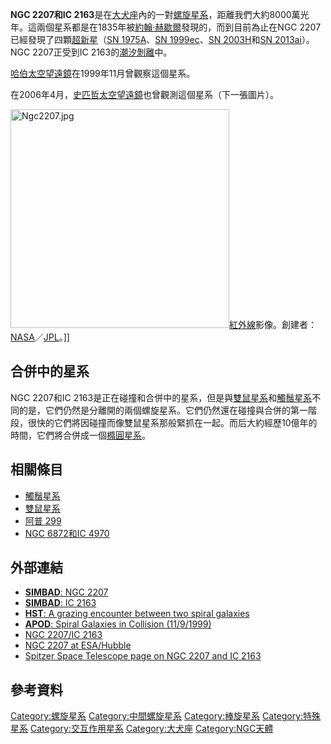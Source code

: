 {{Galaxy
| name = [[New_General_Catalogue|NGC]] 2207 / IC 2163
| image = [[File:NGC2207+IC2163.jpg|300px]]
|caption = [[哈勃太空望遠鏡|哈勃太空望遠鏡]] (HST) 拍攝的NGC 2207和IC 2163。<br/>創建者：: HST/[[NASA|NASA]]/[[ESA|ESA]].
| epoch = [[J2000|J2000]]
| type = SAB(rs)bc pec / SB(rs)c pec<ref name="ned">{{cite web
  | title=NASA/IPAC Extragalactic Database
  | work=Results for NGC 7814 / IC 2163
  | url=http://nedwww.ipac.caltech.edu/
  | accessdate=2006-11-25
  | archive-date=2011-05-14
  | archive-url=https://web.archive.org/web/20110514100451/http://nedwww.ipac.caltech.edu/
  | dead-url=no
  }}</ref>
| ra = {{RA|06|16|22.0}} / {{RA|06|16|28.0}}<ref name="ned" />
| dec = {{DEC|-21|22|22}} / {{DEC|-21|22|33}}<ref name="ned" />
| dist_ly = 1億1千4百萬[[光年|光年]]
| z = 2741 ± 15 / 2765 ± 20 [[公里|公里]]／秒<ref name="ned" />
| appmag_v = 12.2 / 11.6<ref name="ned" />
| size_v = 4′.3 × 2′.8 / 3′.0 × 1′.2<ref name="ned" />
| constellation name = [[大犬座|大犬座]]
| notes = [[碰撞星系|碰撞星系]]
| names = RR59 132,[[Principal_Galaxies_Catalogue|PGC]] 18749 / 18751<ref name="ned" />
}}
'''NGC 2207和IC 2163'''是在[[大犬座|大犬座]]內的一對[[螺旋星系|螺旋星系]]，距離我們大約8000萬光年。這兩個星系都是在1835年被[[約翰·赫歇爾|約翰·赫歇爾]]發現的，而到目前為止在NGC 2207已經發現了四顆[[超新星|超新星]]（[[SN_1975A|SN 1975A]]、[[SN_1999ec|SN 1999ec]]、[[SN_2003H|SN 2003H]]和[[SN_2013ai|SN 2013ai]]）。NGC 2207正受到IC 2163的[[潮汐剝離|潮汐剝離]]中。

[[哈伯太空望遠鏡|哈伯太空望遠鏡]]在1999年11月曾觀察這個星系。

在2006年4月，[[史匹哲太空望遠鏡|史匹哲太空望遠鏡]]也曾觀測這個星系（下一張圖片）。

[[File:Ngc2207.jpg|350px]][[紅外線|紅外線]]影像。創建者：[[NASA|NASA]]／[[JPL|JPL]]。]]
{{clear|left}}

== 合併中的星系 ==
NGC 2207和IC 2163是正在碰撞和合併中的星系，但是與[[雙鼠星系|雙鼠星系]]和[[觸鬚星系|觸鬚星系]]不同的是，它們仍然是分離開的兩個螺旋星系。它們仍然還在碰撞與合併的第一階段，很快的它們將因碰撞而像雙鼠星系那般緊抓在一起。而后大約經歷10億年的時間，它們將合併成一個[[橢圓星系|橢圓星系]]。

== 相關條目 ==
* [[觸鬚星系|觸鬚星系]]
* [[雙鼠星系|雙鼠星系]]
* [[阿普_299|阿普 299]]
* [[NGC_6872和IC_4970|NGC 6872和IC 4970]]

== 外部連結 ==
* [http://simbad.u-strasbg.fr/sim-id.pl?Ident=com%20interacting%20with%20IC%202163&Epoch1=2000%2E0&Epoch2=1950%2E0&Epoch3=2000%2E0&output%2Emes=o%2Ecatall%2C&NbIdent=1&output%2Emax=all&Equi1=2000%2E0&Equi2=1950%2E0&FrameList=FK5&Equi3=2000%2E0&Radius=10&EpochList=2000%2E0&CooFrame=FK5&Bibyear1=1983&EquiList=2000%2E0&CooEpoch=2000&Bibyear2=2006&protocol=html&output%2Emesdisp=N&CooEqui=2000&Radius%2Eunit=arcmin&Frame1=FK5&Frame2=FK4&%2Dsource=simbad&Frame3=G '''SIMBAD''': NGC 2207]
* [http://simbad.u-strasbg.fr/sim-id.pl?Ident=IC%202163&Epoch1=2000%2E0&Epoch2=1950%2E0&Epoch3=2000%2E0&output%2Emes=o%2Ecatall%2C&NbIdent=1&output%2Emax=all&Equi1=2000%2E0&Equi2=1950%2E0&FrameList=FK5&Equi3=2000%2E0&Radius=10&EpochList=2000%2E0&CooFrame=FK5&Bibyear1=1983&EquiList=2000%2E0&CooEpoch=2000&Bibyear2=2006&protocol=html&output%2Emesdisp=N&CooEqui=2000&Radius%2Eunit=arcmin&Frame1=FK5&Frame2=FK4&%2Dsource=simbad&Frame3=G '''SIMBAD''': IC 2163]
* [http://hubblesite.org/newscenter/newsdesk/archive/releases/1999/41/ '''HST''': A grazing encounter between two spiral galaxies]{{Wayback|url=http://hubblesite.org/newscenter/newsdesk/archive/releases/1999/41/ |date=20081011174335 }}
* [http://antwrp.gsfc.nasa.gov/apod/ap991109.html '''APOD''': Spiral Galaxies in Collision (11/9/1999)]{{Wayback|url=http://antwrp.gsfc.nasa.gov/apod/ap991109.html |date=20080522044541 }}
* [https://web.archive.org/web/20071012091247/http://www-astronomy.mps.ohio-state.edu/Images/n2207.html NGC 2207/IC 2163]
*[https://web.archive.org/web/20080517004252/http://www.spacetelescope.org/images/html/opo9941a.html NGC 2207 at ESA/Hubble]
* [https://web.archive.org/web/20080612171440/http://gallery.spitzer.caltech.edu/Imagegallery/image.php?image_name=ssc2006-11a Spitzer Space Telescope page on NGC 2207 and IC 2163]

== 參考資料 ==

{{Reflist}}

[[Category:螺旋星系|Category:螺旋星系]]
[[Category:中間螺旋星系|Category:中間螺旋星系]]
[[Category:棒旋星系|Category:棒旋星系]]
[[Category:特殊星系|Category:特殊星系]]
[[Category:交互作用星系|Category:交互作用星系]]
[[Category:大犬座|Category:大犬座]]
[[Category:NGC天體|Category:NGC天體]]